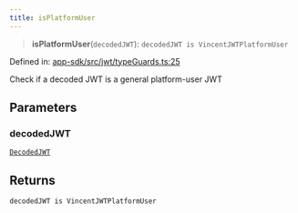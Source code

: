 ```yaml
---
title: isPlatformUser
---
```


> **isPlatformUser**(`decodedJWT`): `decodedJWT is VincentJWTPlatformUser`

Defined in: [app-sdk/src/jwt/typeGuards.ts:25](https://github.com/LIT-Protocol/Vincent/blob/73da7c01d4eb076a0ff8650f85c7adf29f486588/packages/libs/app-sdk/src/jwt/typeGuards.ts#L25)

Check if a decoded JWT is a general platform-user JWT

## Parameters

### decodedJWT

[`DecodedJWT`](/api-reference/app-sdk/jwt/interfaces/DecodedJWT)

## Returns

`decodedJWT is VincentJWTPlatformUser`
